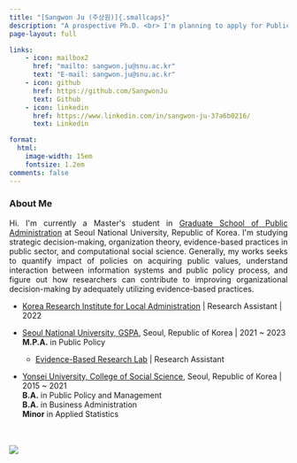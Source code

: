 ```yaml
---
title: "[Sangwon Ju (주상원)]{.smallcaps}"
description: "A prospective Ph.D. <br> I'm planning to apply for Public affairs or Business (MIS) Ph.D programs in US, Fall 2023"
page-layout: full

links:
    - icon: mailbox2
      href: "mailto: sangwon.ju@snu.ac.kr"
      text: "E-mail: sangwon.ju@snu.ac.kr"
    - icon: github
      href: https://github.com/SangwonJu
      text: Github
    - icon: linkedin
      href: https://www.linkedin.com/in/sangwon-ju-37a6b0216/
      text: Linkedin

format:
  html:
    image-width: 15em
    fontsize: 1.2em
comments: false
---
```


::: column-page-inset
::: column-page-inset-left
```{=html}

<h3> <b> About Me </b> </h3>
<p align="justify">
Hi. I'm currently a Master's student in <A href = "http://gspa.snu.ac.kr/en" target = "blank" > Graduate School of Public Administration</A> at Seoul National University, 
Republic of Korea. I'm studying strategic decision-making, organization theory, evidence-based practices in public sector, and computational social science. Generally, my works seeks to quantify impact of policies on acquiring public values, understand interaction between information systems and public policy process, and figure out how researchers can contribute to improving organizational decision-making by adequately utilizing evidence-based practices.   
</p>
```
-   [Korea Research Institute for Local Administration](https://www.krila.re.kr/eng) \| Research Assistant \| 2022
-   [Seoul National University, GSPA](http://gspa.snu.ac.kr/en), Seoul, Republic of Korea \| 2021 \~ 2023\
    **M.P.A.** in Public Policy

    -   [Evidence-Based Research Lab](https://sites.google.com/snu.ac.kr/bjkim20/lab) \| Research Assistant

-   [Yonsei University, College of Social Science](https://yupa.yonsei.ac.kr/yupa_en/index.do), Seoul, Republic of Korea \| 2015 \~ 2021\
    **B.A.** in Public Policy and Management\
    **B.A.** in Business Administration\
    **Minor** in Applied Statistics


    　
:::

::: {.column-margin .column-container}
![](%EC%A3%BC%EC%83%81%EC%9B%90%EB%8B%98.jpg){.rounded}
:::
:::
